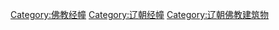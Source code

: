 [[Category:佛教经幢|Category:佛教经幢]]
[[Category:辽朝经幢|Category:辽朝经幢]]
[[Category:辽朝佛教建筑物|Category:辽朝佛教建筑物]]